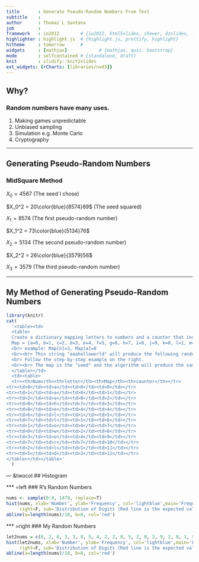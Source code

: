 ```yaml
---
title       : Generate Pseudo-Random Numbers From Text
subtitle    : 
author      : Thomaz L Santana
job         : 
framework   : io2012        # {io2012, html5slides, shower, dzslides, ...}
highlighter : highlight.js  # {highlight.js, prettify, highlight}
hitheme     : tomorrow      # 
widgets     : [mathjax]            # {mathjax, quiz, bootstrap}
mode        : selfcontained # {standalone, draft}
knit        : slidify::knit2slides
ext_widgets: {rCharts: [libraries/nvd3]}
---
```


## Why?
### Random numbers have many uses.

1. Making games unpredictable
2. Unbiased sampling
3. Simulation e.g. Monte Carlo
4. Cryptography

---

## Generating Pseudo-Random Numbers
### MidSquare Method
$X_0 = 4567$    (The seed I chose)

$X_0^2 = 20\color{blue}{8574}89$  (The seed squared)

$X_1 = 8574$ (The first pseudo-random number)

$X_1^2 = 73\color{blue}{5134}76$

$X_2 = 5134$ (The second pseudo-random number)

$X_2^2 = 26\color{blue}{3579}56$

$X_3 = 3579$ (The third pseudo-random number)

---
## My Method of Generating Pseudo-Random Numbers

```r
library(knitr)
cat(
  '<table><td>
  <table>
  Create a dictionary mapping letters to numbers and a counter that increments by one after each letter. The final algorithm is: $Num = (Map[letter] + counter) % 10$<br><br>
  Map = {a=0, b=1, c=2, d=3, e=4, f=5, g=6, h=7, i=8, j=9, k=0, l=1, m=2, n=3, o=4, p=5, q=6, r=7, s=8, t=9, u=0, v=1, w=2, x=3, y=4, z=5} 
  <br> example: Map[n]=3, Map[a]=0
  <br><br> This string "aaahelloworld" will produce the following random numbers:<br 0, 1, 2, 0, 8, 6, 7, 1, 0, 3, 7, 2, 5
  <br> Follow the step-by-step example on the right.
  <br><br> The map is the "seed" and the algorithm will produce the same sequence of numbers for the same text every time.
  </table></td>
  <td><table>
  <tr><th>Num</th><th>letter</th><th>Map</th><th>counter</th></tr>
<tr><td>0</td><td>a</td><td>0</td><td>0</td></tr>
<tr><td>1</td><td>a</td><td>0</td><td>1</td></tr>
<tr><td>2</td><td>a</td><td>0</td><td>2</td></tr>
<tr><td>0</td><td>h</td><td>7</td><td>3</td></tr>
<tr><td>8</td><td>e</td><td>4</td><td>4</td></tr>
<tr><td>6</td><td>l</td><td>1</td><td>5</td></tr>
<tr><td>7</td><td>l</td><td>1</td><td>6</td></tr>
<tr><td>1</td><td>o</td><td>4</td><td>7</td></tr>
<tr><td>0</td><td>w</td><td>2</td><td>8</td></tr>
<tr><td>3</td><td>o</td><td>4</td><td>9</td></tr>
<tr><td>7</td><td>r</td><td>7</td><td>10</td></tr>
<tr><td>2</td><td>l</td><td>1</td><td>11</td></tr>
<tr><td>5</td><td>d</td><td>3</td><td>12</td></tr>
</table></td></table>'
  )
```

--- &twocol
## Histogram

*** =left
### R's Random Numbers
```r
nums <- sample(0:9, 1479, replace=T)
hist(nums, xlab='Number', ylab='Frequency', col='lightblue',main='Frequency Histogram', breaks=0:10, 
     right=F, sub='Distribution of Digits (Red line is the expected value)')
abline(a=length(nums)/10, b=0, col='red')
```

*** =right
### My Random Numbers
```r
let2nums = c(6, 2, 6, 3, 3, 8, 5, 4, 2, 2, 8, 5, 2, 0, 2, 9, 2, 0, 1, 9, 9, 1, 5, 8, 1, 9, 9, 7, 0, 8, 3, 9, 0, 6, 3, 2, 0, 0, 3, 6, 4, 4, 2, 5, 3, 3, 0, 0, 1, 3, 0, 0, 7, 3, 3, 8, 1, 4, 2, 1, 3, 1, 5, 1, 3, 5, 5, 5, 6, 8, 8, 3, 2, 4, 7, 5, 9, 7, 9, 3, 8, 9, 0, 4, 7, 4, 6, 6, 8, 2, 5, 8, 6, 6, 4, 7, 5, 5, 1, 9, 0, 0, 6, 5, 4, 4, 0, 0, 0, 3, 2, 6, 3, 7, 7, 8, 6, 0, 8, 0, 4, 9, 0, 1, 7, 4, 6, 5, 8, 7, 3, 5, 9, 6, 4, 3, 0, 0, 7, 3, 2, 8, 5, 7, 5, 9, 2, 1, 1, 8, 4, 4, 6, 6, 9, 5, 9, 0, 1, 8, 7, 5, 5, 3, 3, 3, 7, 5, 7, 3, 3, 5, 7, 6, 4, 8, 9, 7, 7, 9, 3, 9, 5, 8, 8, 2, 8, 1, 1, 2, 2, 5, 5, 7, 5, 7, 9, 7, 9, 5, 4, 8, 0, 2, 1, 7, 9, 1, 5, 2, 8, 4, 7, 7, 1, 9, 9, 9, 2, 0, 3, 6, 9, 1, 2, 8, 8, 1, 8, 6, 8, 5, 5, 5, 8, 6, 0, 4, 6, 2, 9, 8, 6, 6, 5, 5, 4, 5, 0, 7, 3, 5, 7, 6, 6, 2, 0, 7, 7, 7, 3, 7, 5, 6, 4, 4, 6, 0, 3, 6, 4, 4, 2, 5, 3, 3, 9, 7, 6, 7, 3, 7, 5, 7, 1, 3, 9, 1, 0, 2, 3, 4, 7, 3, 6, 5, 6, 3, 2, 7, 2, 4, 2, 6, 7, 8, 4, 0, 7, 3, 7, 1, 4, 2, 2, 6, 0, 0, 4, 6, 0, 6, 9, 1, 6, 3, 7, 0, 3, 6, 4, 4, 4, 7, 4, 2, 4, 1, 1, 1, 8, 2, 3, 6, 9, 9, 8, 7, 6, 2, 4, 4, 5, 2, 1, 9, 9, 5, 7, 9, 9, 9, 0, 2, 2, 7, 6, 8, 1, 4, 0, 4, 5, 3, 6, 9, 9, 6, 8, 0, 8, 4, 6, 8, 7, 7, 3, 1, 8, 8, 8, 4, 8, 6, 4, 8, 9, 7, 7, 9, 3, 6, 9, 7, 7, 5, 8, 6, 1, 8, 7, 1, 1, 6, 6, 5, 9, 0, 9, 3, 3, 1, 0, 7, 7, 8, 5, 1, 1, 8, 4, 2, 3, 6, 4, 8, 4, 6, 2, 6, 4, 4, 2, 4, 8, 5, 5, 0, 1, 9, 9, 1, 5, 2, 8, 8, 6, 0, 0, 9, 8, 9, 5, 3, 4, 8, 4, 1, 1, 1, 4, 2, 0, 7, 4, 2, 4, 1, 1, 3, 4, 2, 3, 3, 5, 5, 4, 1, 7, 9, 3, 5, 5, 2, 2, 8, 8, 5, 9, 0, 3, 2, 6, 3, 1, 8, 9, 4, 2, 1, 3, 3, 6, 5, 6, 5, 9, 5, 0, 9, 9, 5, 5, 3, 2, 3, 9, 3, 1, 7, 9, 1, 1, 1, 2, 4, 4, 9, 6, 2, 0, 4, 5, 6, 2, 4, 6, 6, 6, 7, 9, 9, 4, 3, 5, 8, 1, 4, 2, 2, 0, 3, 1, 1, 5, 8, 6, 9, 3, 6, 0, 9, 0, 1, 7, 7, 4, 8, 9, 2, 1, 5, 5, 8, 4, 3, 9, 0, 7, 3, 3, 3, 6, 5, 6, 5, 9, 5, 0, 9, 9, 9, 5, 9, 7, 5, 9, 9, 2, 6, 9, 1, 0, 6, 3, 9, 9, 5, 1, 2, 8, 0, 2, 2, 2, 3, 5, 5, 0, 9, 1, 4, 9, 7, 2, 5, 7, 6, 6, 0, 3, 5, 1, 3, 7, 9, 9, 6, 6, 2, 2, 9, 3, 4, 7, 6, 0, 7, 5, 2, 3, 8, 6, 5, 7, 4, 0, 0, 0, 6, 4, 1, 1, 7, 7, 3, 4, 9, 3, 0, 4, 4, 6, 0, 2, 8, 0, 0, 0, 3, 1, 4, 2, 8, 9, 6, 4, 9, 8, 8, 8, 5, 5, 1, 7, 5, 9, 0, 1, 2, 3, 6, 2, 5, 4, 5, 2, 1, 6, 2, 5, 5, 9, 6, 3, 2, 0, 5, 5, 2, 3, 1, 1, 3, 7, 0, 3, 1, 1, 9, 2, 0, 0, 4, 7, 9, 8, 1, 0, 1, 4, 4, 5, 7, 7, 8, 3, 7, 0, 9, 6, 8, 6, 3, 7, 8, 1, 4, 2, 2, 9, 1, 1, 3, 7, 9, 8, 5, 2, 2, 9, 9, 0, 2, 2, 8, 1, 1, 2, 0, 1, 5, 5, 5, 7, 8, 0, 2, 5, 3, 3, 1, 4, 1, 5, 6, 0, 0, 1, 3, 8, 5, 2, 0, 6, 2, 9, 7, 1, 2, 3, 4, 5, 4, 1, 9, 2, 4, 8, 1, 2, 9, 5, 9, 2, 9, 6, 4, 6, 3, 3, 2, 6, 0, 6, 5, 5, 5, 2, 3, 0, 2, 6, 6, 5, 3, 9, 1, 2, 2, 1, 5, 4, 2, 4, 2, 0, 5, 0, 2, 6, 1, 0, 8, 9, 9, 4, 0, 8, 2, 3, 4, 7, 7, 8, 2, 1, 3, 5, 9, 3, 5, 5, 6, 9, 2, 0, 6, 2, 1, 9, 9, 3, 4, 0, 7, 4, 5, 9, 0, 3, 5, 5, 9, 8, 4, 9, 7, 1, 3, 9, 1, 1, 7, 6, 9, 9, 6, 1, 3, 5, 4, 8, 5, 6, 9, 8, 2, 9, 7, 8, 8, 4, 7, 7, 4, 9, 7, 3, 8, 4, 8, 5, 5, 8, 7, 1, 8, 2, 8, 8, 4, 8, 6, 3, 2, 4, 5, 1, 1, 1, 1, 0, 1, 4, 5, 0, 5, 9, 2, 4, 0, 2, 6, 8, 8, 5, 5, 1, 1, 7, 5, 5, 1, 4, 7, 8, 1, 6, 7, 5, 1, 3, 4, 8, 8, 8, 1, 0, 4, 1, 5, 1, 7, 7, 4, 3, 1, 1, 1, 1, 1, 0, 1, 7, 7, 4, 8, 9, 2, 7, 5, 4, 7, 2, 6, 0, 0, 8, 2, 4, 0, 2, 2, 8, 7, 0, 0, 7, 2, 4, 6, 5, 9, 6, 7, 0, 9, 3, 0, 8, 9, 9, 5, 8, 8, 5, 0, 6, 7, 6, 4, 6, 6, 7, 6, 0, 0, 7, 6, 4, 4, 0, 6, 2, 4, 3, 7, 0, 8, 4, 8, 3, 1, 1, 5, 5, 0, 5, 3, 8, 5, 2, 0, 6, 9, 4, 0, 0, 7, 1, 2, 5, 7, 7, 8, 0, 1, 1, 2, 5, 5, 9, 6, 3, 2, 4, 5, 1, 1, 1, 1, 0, 1, 4, 1, 9, 9, 2, 1, 5, 1, 1, 7, 1, 8, 4, 5, 1, 2, 4, 5, 5, 7, 7, 8, 0, 0, 1, 1, 7, 9, 4, 0, 7, 4, 3, 1, 1, 2, 3, 9, 6, 8, 3, 7, 6, 4, 2, 2, 4, 4, 3, 1, 1, 9, 9, 9, 2, 2, 9, 4, 4, 3, 7, 8, 7, 1, 1, 7, 3, 9, 1, 3, 5, 6, 0, 0, 1, 6, 4, 3, 6, 6, 3, 8, 4, 7, 0, 1, 3, 9, 0, 6, 7, 9, 8, 5, 0, 2, 4, 8, 5, 0, 2, 8, 6, 0, 1, 1, 4, 3, 7, 3, 3, 9, 3, 5, 1, 9, 7, 5, 5, 1, 4, 0, 1, 5, 0, 7, 4, 4, 1, 4, 7, 9, 8, 0, 1, 3, 4, 9, 5, 2, 1, 3, 4, 0, 0, 3, 0, 8, 0, 7, 7, 0, 4, 6, 1, 7, 3, 0, 6, 6, 3, 2, 0, 0, 7, 9, 9, 1, 5, 7, 6, 3, 0, 0, 0, 3, 3, 5, 7, 7, 6, 3, 6, 8, 6, 4, 0, 0, 0, 7, 7, 5, 1, 4, 6, 7, 3, 9, 0, 6, 3, 2, 0, 0, 1, 7, 3, 0, 9, 6, 6, 9, 6, 4, 6, 3, 3, 9, 5, 6, 3, 2, 0, 0, 6, 3, 6, 1, 6, 6, 6, 9, 7, 0, 4, 0, 9, 8, 6, 3, 0, 2, 9, 5, 7, 2, 8, 9, 5, 2, 7, 5, 9, 4, 2, 5, 0, 9, 9, 7, 6, 9, 9, 6, 0, 2, 2, 5, 5, 0, 8, 7, 0, 9, 0, 3, 3, 4, 5, 2, 1, 5, 5, 0, 2, 3, 0, 4, 7, 1, 1, 3, 5, 0, 7, 9, 0, 5, 5, 8, 1, 9, 9, 6, 8, 8, 0, 4, 6, 5, 2, 9, 9, 6, 6, 7, 9, 9, 5, 8, 8, 9, 7, 8, 2, 2, 3, 1, 5, 6, 7, 8, 9, 8, 5, 3, 6, 8, 2, 5, 6, 3, 9, 3, 9)
hist(let2nums, xlab='Number', ylab='Frequency', col='lightblue',main='Frequency Histogram', breaks=0:10, 
     right=F, sub='Distribution of Digits (Red line is the expected value)')
abline(a=length(nums)/10, b=0, col='red')

```

